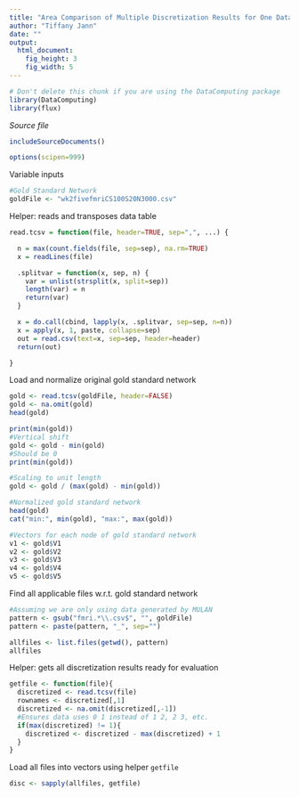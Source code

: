 ```yaml
---
title: "Area Comparison of Multiple Discretization Results for One Data Set"
author: "Tiffany Jann"
date: ""
output: 
  html_document:
    fig_height: 3
    fig_width: 5
---
```

<!-- Don't edit in between this line and the one below -->
```r
# Don't delete this chunk if you are using the DataComputing package
library(DataComputing)
library(flux)
```
*Source file* 
```r
includeSourceDocuments()
```
<!-- Don't edit the material above this line -->
```r
options(scipen=999)
```

Variable inputs
```r
#Gold Standard Network
goldFile <- "wk2fivefmriCS100S20N3000.csv"
```

Helper: reads and transposes data table
```r
read.tcsv = function(file, header=TRUE, sep=",", ...) {

  n = max(count.fields(file, sep=sep), na.rm=TRUE)
  x = readLines(file)

  .splitvar = function(x, sep, n) {
    var = unlist(strsplit(x, split=sep))
    length(var) = n
    return(var)
  }

  x = do.call(cbind, lapply(x, .splitvar, sep=sep, n=n))
  x = apply(x, 1, paste, collapse=sep) 
  out = read.csv(text=x, sep=sep, header=header)
  return(out)

}
```

Load and normalize original gold standard network
```r
gold <- read.tcsv(goldFile, header=FALSE)
gold <- na.omit(gold)
head(gold)

print(min(gold))
#Vertical shift
gold <- gold - min(gold)
#Should be 0
print(min(gold))

#Scaling to unit length
gold <- gold / (max(gold) - min(gold))

#Normalized gold standard network
head(gold)
cat("min:", min(gold), "max:", max(gold))

#Vectors for each node of gold standard network
v1 <- gold$V1
v2 <- gold$V2
v3 <- gold$V3
v4 <- gold$V4
v5 <- gold$V5
```

Find all applicable files w.r.t. gold standard network
```r
#Assuming we are only using data generated by MULAN
pattern <- gsub("fmri.*\\.csv$", "", goldFile)
pattern <- paste(pattern, "_", sep="")

allfiles <- list.files(getwd(), pattern)
allfiles
```

Helper: gets all discretization results ready for evaluation
```r
getfile <- function(file){
  discretized <- read.tcsv(file)
  rownames <- discretized[,1]
  discretized <- na.omit(discretized[,-1])
  #Ensures data uses 0 1 instead of 1 2, 2 3, etc.
  if(max(discretized) != 1){
    discretized <- discretized - max(discretized) + 1
  }
}
```

Load all files into vectors using helper `getfile`
```r
disc <- sapply(allfiles, getfile)
```





<!-- Helper: calculate area under connected time points for one node -->
<!-- ```{r} -->
<!-- area <- function(node){ -->
<!--   output <- sum(node[2:(length(node) - 1)]) + (node[1] + disc[length(node)]) / 2 -->
<!--   return(output) -->
<!-- } -->
<!-- ``` -->

<!-- Calculating area under all gold nodes (execute once only) -->
<!-- ```{r} -->
<!-- goldArea <- sum(sapply(gold, area)) -->
<!-- ``` -->

<!-- Helper: calculating area under all nodes of **one** discretization output -->
<!-- ```{r} -->
<!-- discArea <- sum(sapply()) -->
<!-- ``` -->





<!-- Helper: calculates score for a discretization result -->
<!-- ```{r} -->
<!-- score <- function(discretized){ -->
<!--   x1 <- discretized$Gene1 -->
<!--   x2 <- discretized$Gene2 -->
<!--   x3 <- discretized$Gene3 -->
<!--   x4 <- discretized$Gene4 -->
<!--   x5 <- discretized$Gene5 -->
<!--   totdiff <- sum(abs(x1 - v1), abs(x2 - v2), abs(x3 - v3), abs(x4 - v4), abs(x5 - v5)) -->
<!--   return(totdiff) -->
<!-- } -->
<!-- ``` -->

<!-- Apply all `disc` files to helper `score` -->
<!-- ```{r} -->
<!-- scores <- sapply(as.data.frame(disc), score) -->
<!-- ``` -->

<!-- View results -->
<!-- ```{r} -->
<!-- sort(scores, decreasing = TRUE) -->
<!-- ``` -->



<!-- old -->
<!-- ```{r} -->
<!-- time <- c(1:length(gold)) -->
<!-- gold <- v1 -->
<!-- disc <- discretized$Gene1 -->
<!-- df <- data.frame(time, gold, disc) -->
<!-- df <- df %>% gather(datatype, value, c(gold, disc)) -->
<!-- ``` -->
